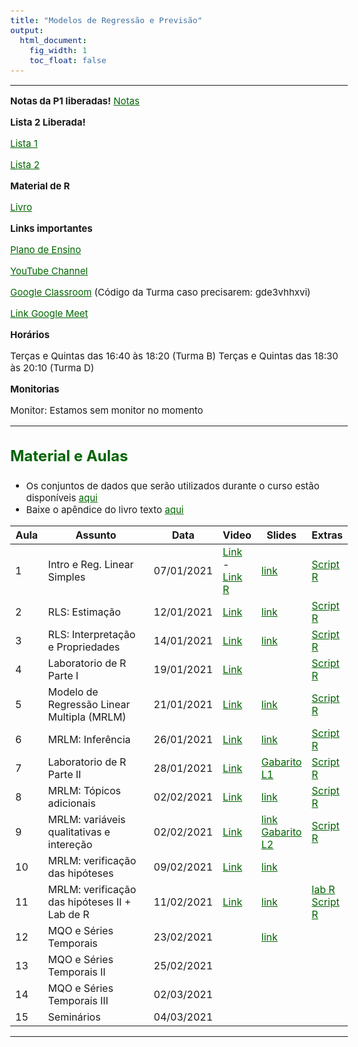 ```yaml
---
title: "Modelos de Regressão e Previsão"
output:
  html_document:
    fig_width: 1
    toc_float: false    
---
```


<style type="text/css">
.nav.navbar-nav.navbar-right a {
    color: white;
}
.navbar {
  background-color: #00695c;
  border-color:black;
  icon-color:white;
}
.navbar-brand {
color:black!important;
}
body{ /* Normal  */
      font-size: 15px;
  }
h1.title {
  font-size: 32px;
}
h3 { /* Header 3 */
  font-size: 24px;
  color: darkgreen;
}
</style>

<style>
a:link {
    color: darkgreen;
}
a:visited {
    color: darkgreen;
}
a:hover {
    color: blue;
}
.column-f1{
  float: left;
  width: 20%;
  text-align: left;
}
.column-f2{
  float: right;
  width: 20%;
  text-align: right;
}
</style>

----

**Notas da P1 liberadas!**
[Notas](MRP/MRP_2021-I.xlsx) 


**Lista 2 Liberada!**

[Lista 1](MRP/Lista1.pdf)  

[Lista 2](MRP/Lista2.pdf)  

**Material de R**

[Livro](http://leg.ufpr.br/Rpira/Rpira.pdf) 


**Links importantes**

[Plano de Ensino](MRP/PlanoEnsino.pdf) 

[YouTube Channel](https://www.youtube.com/playlist?list=PLrqJCLOY0EkDnnNuVz4FEKXoM6nDqxrgu) 

[Google Classroom](https://classroom.google.com/c/MjUwMTAwMjUyOTcy?cjc=pad4hj5)  (Código da Turma caso precisarem: gde3vhhxvi)

[Link Google Meet](https://meet.google.com/urk-dtqw-trp)  


**Horários**

Terças e Quintas das 16:40 às 18:20 (Turma B)
Terças e Quintas das 18:30 às 20:10 (Turma D)


**Monitorias**

Monitor: Estamos sem monitor no momento


----

### **Material e Aulas**

- Os conjuntos de dados que serão utilizados durante o curso estão disponíveis [aqui](MRP/DadosMRP.zip) 
- Baixe o apêndice do livro texto [aqui](MRP/Apendice_Livro.pdf) 


| Aula   | Assunto                           | Data       | Video | Slides | Extras |
|--------|-----------------------------------|------------|-------|--------|--------|
| 1      | Intro e Reg. Linear Simples       | 07/01/2021 | [Link](https://youtu.be/Hnb2mJs6nb8)  - [Link R](https://youtu.be/N360-J0MWwk)    | [link](MRP/Aula01.pdf)        | [Script R](MRP/EDA_Aula1.R)         |
| 2      | RLS: Estimação                    | 12/01/2021 |  [Link](https://youtu.be/GCK-38OrXWc)      |   [link](MRP/Aula02.pdf)      |   [Script R](MRP/RLS_Aula2.R)       |
| 3      | RLS: Interpretação e Propriedades | 14/01/2021 | [Link](https://youtu.be/fsWB6CG-Ri0)       |   [link](MRP/Aula03.pdf)      |  [Script R](MRP/RLS_Aula3.R)  |
| 4      | Laboratorio de R Parte I| 19/01/2021 |  [Link](https://youtu.be/d_rR36_GXaA)      |        |   [Script R](MRP/Lab01.R)     |
| 5      | Modelo de Regressão Linear Multipla (MRLM) | 21/01/2021 |  [Link](https://youtu.be/U9aQJNsG_K4)      |   [link](MRP/Aula05.pdf)      | [Script R](MRP/MRLM_Aula5.R)        |
| 6      | MRLM: Inferência | 26/01/2021 |   [Link](https://youtu.be/fcb2RvJcWi4)     |   [link](MRP/Aula06.pdf)      |  [Script R](MRP/MRLM_Aula6.R)       |
| 7      | Laboratorio de R Parte II | 28/01/2021 | [Link](https://youtu.be/dnH9x0cHz0A)        |  [Gabarito L1](MRP/Lista1_Gabarito.pdf)       |  [Script R](MRP/Gabarito_Lista1_Codigos.R)      |
| 8      | MRLM: Tópicos adicionais | 02/02/2021 |  [Link](https://youtu.be/avw-4zmABqA)     |  [link](MRP/Aula08.pdf)      |   [Script R](MRP/Aula08.R)     |
| 9      | MRLM: variáveis qualitativas e intereção | 02/02/2021 |  [Link](https://youtu.be/Nt6-wrEJVCg)      |  [link](MRP/Aula09.pdf)   [Gabarito L2](MRP/Lista2_Gabarito.pdf)    |  [Script R](MRP/Aula09.R)      |  
| 10      | MRLM: verificação das hipóteses | 09/02/2021 | [Link](https://youtu.be/xLJ5KI3YfJ4)       |   [link](MRP/Aula10.pdf)      |      |  
| 11      | MRLM: verificação das hipóteses II + Lab de R  | 11/02/2021 |   [Link](https://youtu.be/V5nl51DRVnw)      |   [link](MRP/Aula11.pdf)        |    [lab R](https://youtu.be/t-oSK9At9P8) [Script R](MRP/LabR-3.R)   |  
| 12      | MQO e Séries Temporais | 23/02/2021 |      |   [link](MRP/Aula12.pdf)        |      | 
| 13      | MQO e Séries Temporais II | 25/02/2021 |      |           |      | 
| 14      | MQO e Séries Temporais III | 02/03/2021 |      |           |      | 
| 15      | Seminários | 04/03/2021 |      |           |      | 











---- 
